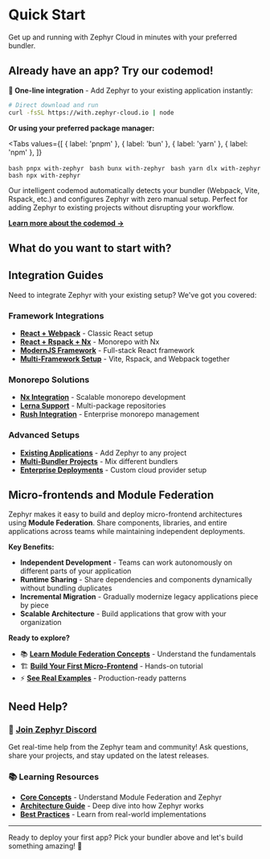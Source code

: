# Quick Start

Get up and running with Zephyr Cloud in minutes with your preferred bundler.

## Already have an app? Try our codemod!

**🚀 One-line integration** - Add Zephyr to your existing application instantly:

```bash
# Direct download and run
curl -fsSL https://with.zephyr-cloud.io | node
```

**Or using your preferred package manager:**


<Tabs
  values={[
    { label: 'pnpm' },
    { label: 'bun' },
    { label: 'yarn' },
    { label: 'npm' },
  ]}
>
  <Tab>```bash pnpx with-zephyr ```</Tab>
  <Tab>```bash bunx with-zephyr ```</Tab>
  <Tab>```bash yarn dlx with-zephyr ```</Tab>
  <Tab>```bash npx with-zephyr ```</Tab>
</Tabs>

Our intelligent codemod automatically detects your bundler (Webpack, Vite, Rspack, etc.) and configures Zephyr with zero manual setup. Perfect for adding Zephyr to existing projects without disrupting your workflow.

**[Learn more about the codemod →](https://www.npmjs.com/package/with-zephyr)**

## What do you want to start with?


<CardLayout>
  <GetStartedCards />
</CardLayout>

## Integration Guides

Need to integrate Zephyr with your existing setup? We've got you covered:

### Framework Integrations

- **[React + Webpack](/integrations/existing-app)** - Classic React setup
- **[React + Rspack + Nx](/integrations/react-rspack-nx)** - Monorepo with Nx
- **[ModernJS Framework](/meta-frameworks/modernjs)** - Full-stack React framework
- **[Multi-Framework Setup](/integrations/vite-rspack-webpack-mf)** - Vite, Rspack, and Webpack together

### Monorepo Solutions

- **[Nx Integration](/integrations/react-rspack-nx)** - Scalable monorepo development
- **[Lerna Support](/integrations/existing-app)** - Multi-package repositories
- **[Rush Integration](/integrations/existing-app)** - Enterprise monorepo management

### Advanced Setups

- **[Existing Applications](/integrations/existing-app)** - Add Zephyr to any project
- **[Multi-Bundler Projects](/integrations/vite-rspack-webpack-mf)** - Mix different bundlers
- **[Enterprise Deployments](/cloud)** - Custom cloud provider setup

## Micro-frontends and Module Federation

Zephyr makes it easy to build and deploy micro-frontend architectures using **Module Federation**. Share components, libraries, and entire applications across teams while maintaining independent deployments.

**Key Benefits:**

- **Independent Development** - Teams can work autonomously on different parts of your application
- **Runtime Sharing** - Share dependencies and components dynamically without bundling duplicates
- **Incremental Migration** - Gradually modernize legacy applications piece by piece
- **Scalable Architecture** - Build applications that grow with your organization

**Ready to explore?**

- 📚 **[Learn Module Federation Concepts](/reference/concepts)** - Understand the fundamentals
- 🏗️ **[Build Your First Micro-Frontend](/tutorials/create-mf-app)** - Hands-on tutorial
- ⚡ **[See Real Examples](/tutorials/mf-guide)** - Production-ready patterns

## Need Help?

### 💬 [Join Zephyr Discord](https://zephyr-cloud.io/discord)

Get real-time help from the Zephyr team and community! Ask questions, share your projects, and stay updated on the latest releases.

### 📚 Learning Resources

- **[Core Concepts](/reference/concepts)** - Understand Module Federation and Zephyr
- **[Architecture Guide](/reference/architecture)** - Deep dive into how Zephyr works
- **[Best Practices](/tutorials/mf-guide)** - Learn from real-world implementations

---

Ready to deploy your first app? Pick your bundler above and let's build something amazing! 🚀
